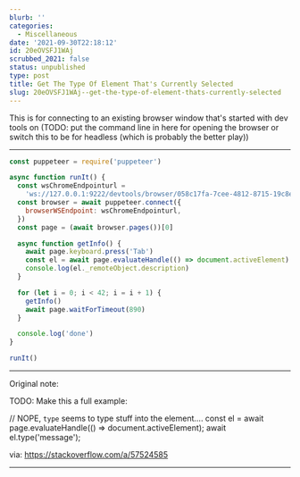 ```yaml
---
blurb: ''
categories:
  - Miscellaneous
date: '2021-09-30T22:18:12'
id: 20eOVSFJ1WAj
scrubbed_2021: false
status: unpublished
type: post
title: Get The Type Of Element That's Currently Selected
slug: 20eOVSFJ1WAj--get-the-type-of-element-thats-currently-selected
---
```


This is for connecting to an existing browser window that's started with dev tools on (TODO: put the command line in here for opening the browser or switch this to be for headless (which is probably the better play))

---

```javascript
const puppeteer = require('puppeteer')

async function runIt() {
  const wsChromeEndpointurl =
    'ws://127.0.0.1:9222/devtools/browser/058c17fa-7cee-4812-8715-19c8ec8a2648'
  const browser = await puppeteer.connect({
    browserWSEndpoint: wsChromeEndpointurl,
  })
  const page = (await browser.pages())[0]

  async function getInfo() {
    await page.keyboard.press('Tab')
    const el = await page.evaluateHandle(() => document.activeElement)
    console.log(el._remoteObject.description)
  }

  for (let i = 0; i < 42; i = i + 1) {
    getInfo()
    await page.waitForTimeout(890)
  }

  console.log('done')
}

runIt()
```


--- 

Original note:

TODO: Make this a full example: 


// NOPE, `type` seems to type stuff into the element....
const el = await page.evaluateHandle(() => document.activeElement);
await el.type('message');


via: https://stackoverflow.com/a/57524585

---
